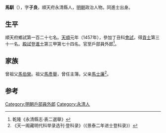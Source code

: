 '''馬馴'''（{{bd|1420年||？}}），字'''子良'''，順天府永清縣人，[[明朝|明朝]]政治人物。同進士出身。

==生平==
順天府鄉試第一百二十七名。[[天顺_(明朝)|天順]]元年（1457年），參加丁丑科[[會試|會試]]，得[[貢士|貢士]]第三十一名。[[殿試|殿試]]登[[進士|進士]]第三甲第七十四名。官至戶部員外郎<ref>乾隆《永清縣志·表二選舉》</ref>。

==家族==
曾祖父[[馬伯榮|馬伯榮]]。祖父[[馬彥舉|馬彥舉]]，曾任主簿。父亲[[馬士廉|馬士廉]]<ref>《天一阁藏明代科举录选刊·登科录》（《景泰二年进士登科录》）</ref>。

==参考==
{{reflist}}
{{明朝人物小作品}}
{{天順元年丁丑科殿試金榜}}
{{DEFAULTSORT:Ma馬}}

[[Category:明朝戶部員外郎|Category:明朝戶部員外郎]]
[[Category:永清人|Category:永清人]]